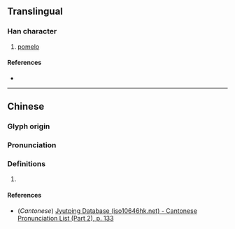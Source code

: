 {{character info}}
==Translingual==

===Han character===
{{Han char|rn=75|rad=木|as=17|sn=21|four=|canj=DBUF|ids=⿰木繇}}

# [[pomelo]]

====References====
* {{Han ref|kx=0562.230|dkj=15893|dj=0951.050|hdz=21321.120|uh=6AFE|ud=27390}}

----

==Chinese==
{{zh-forms}}

===Glyph origin===
{{Han etym}}

===Pronunciation===
{{zh-pron
|m=yóu
|c=jau2,jau6
|mc=y
|oc=y
|ma=
|cat=n
}}

===Definitions===
{{zh-hanzi}}

# {{rfdef|zh}}

====References====
* (''Cantonese'') [http://www.iso10646hk.net/jp/document/download.jsp Jyutping Database (iso10646hk.net) - Cantonese Pronunciation List (Part 2), p. 133]